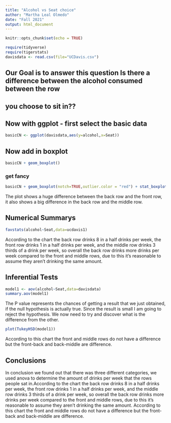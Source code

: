```yaml
---
title: "Alcohol vs Seat choice"
author: "Martha Leal Olmedo"
date: "Fall 2021"
output: html_document
---
```


```r
knitr::opts_chunk$set(echo = TRUE)
```

```r
require(tidyverse)
require(tigerstats)
davisdata <- read.csv(file="UCDavis.csv")
```
## Our Goal is to answer this question Is there a difference between the alcohol consumed between the row
## you choose to sit in??

## Now with ggplot - first select the basic data

```r
basicCN <- ggplot(davisdata,aes(y=alcohol,x=Seat))
```
## Now add in boxplot

```r
basicCN + geom_boxplot()
```
  
  
### get fancy  

```r
basicCN + geom_boxplot(notch=TRUE,outlier.color = "red") + stat_boxplot(geom ='errorbar') + labs(title="Fancy notch boxplot \n with 2 lines")
```

The plot shows a huge difference between the back row and the front row, it also shows a big difference in the back row and the middle row.

## Numerical Summarys 
```r
favstats(alcohol~Seat,data=ucdavis1)
```

According to the chart the back row drinks 8 in a half drinks per week, the front row drinks 1 in a half drinks per week, and the middle row drinks 3 thirds of a drink per week, so overall the back row drinks more drinks per week compared to the front and middle rows, due to this it's reasonable to assume they aren't drinking the same amount.

## Inferential Tests
```r
model1 <- aov(alcohol~Seat,data=davisdata)
summary.aov(model1)
```
The P value represents the chances of getting a result that we just obtained, if the null hypothesis is actually true. Since the result is small I am going to reject the hypothesis.
We now need to try and discover what is the difference from the other.
```r
plot(TukeyHSD(model1))
```

According to this chart the front and middle rows do not have a difference but the front-back and back-middle are difference.

## Conclusions

In conclusion we found out that there was three different categories, we used anova to determine the amount of drinks per week that the rows people sat in.According to the chart the back row drinks 8 in a half drinks per week, the front row drinks 1 in a half drinks per week, and the middle row drinks 3 thirds of a drink per week, so overall the back row drinks more drinks per week compared to the front and middle rows, due to this it's reasonable to assume they aren't drinking the same amount. According to this chart the front and middle rows do not have a difference but the front-back and back-middle are difference.


